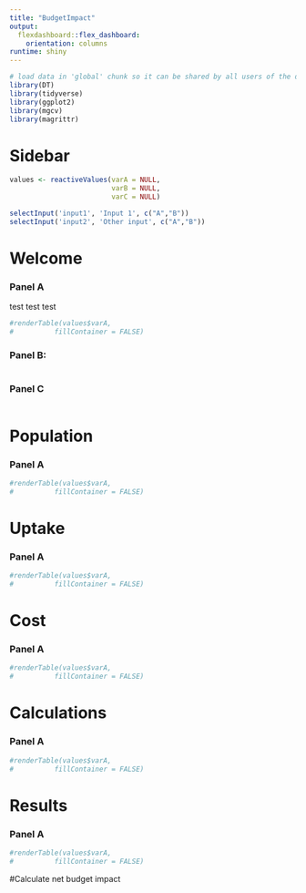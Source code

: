 ```yaml
---
title: "BudgetImpact"
output: 
  flexdashboard::flex_dashboard:
    orientation: columns
runtime: shiny
---
```


```r
# load data in 'global' chunk so it can be shared by all users of the dashboard
library(DT)
library(tidyverse)
library(ggplot2)
library(mgcv)
library(magrittr)

```

Sidebar {.sidebar}
=====================================
```r
values <- reactiveValues(varA = NULL,
                         varB = NULL,
                         varC = NULL)

selectInput('input1', 'Input 1', c("A","B"))
selectInput('input2', 'Other input', c("A","B"))


```

Welcome
=====================================  
### Panel A  {data-height=300}
test test test
```r
#renderTable(values$varA,
#          fillContainer = FALSE)

```

### Panel B: {data-height=150}
```r

```

### Panel C
```r


```


Population
=====================================  
### Panel A  {data-height=300}
```r
#renderTable(values$varA,
#          fillContainer = FALSE)

```


Uptake
=====================================  
### Panel A  {data-height=300}
```r
#renderTable(values$varA,
#          fillContainer = FALSE)

```


Cost
=====================================  
### Panel A  {data-height=300}
```r
#renderTable(values$varA,
#          fillContainer = FALSE)

```


Calculations
=====================================  
### Panel A  {data-height=300}
```r
#renderTable(values$varA,
#          fillContainer = FALSE)

```


Results
=====================================  
### Panel A  {data-height=300}
```r
#renderTable(values$varA,
#          fillContainer = FALSE)

```


#Calculate net budget impact


